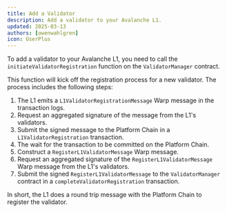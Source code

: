 ```yaml
---
title: Add a Validator
description: Add a validator to your Avalanche L1.
updated: 2025-03-13
authors: [owenwahlgren]
icon: UserPlus
---
```



To add a validator to your <GlossaryTerm>Avalanche L1</GlossaryTerm>, you need to call the `initiateValidatorRegistration` function on the `ValidatorManager` contract.

This function will kick off the registration process for a new validator. The process includes the following steps:

1. The L1 emits a `L1ValidatorRegistrationMessage` Warp message in the transaction logs.
2. Request an aggregated signature of the message from the L1's validators.
3. Submit the signed message to the <GlossaryTerm>Platform Chain</GlossaryTerm> in a `L1ValidatorRegistration` transaction.
4. The wait for the transaction to be committed on the <GlossaryTerm>Platform Chain</GlossaryTerm>.
5. Construct a `RegisterL1ValidatorMessage` Warp message.
6. Request an aggregated signature of the `RegisterL1ValidatorMessage` Warp message from the L1's validators.
7. Submit the signed `RegisterL1ValidatorMessage` to the `ValidatorManager` contract in a `completeValidatorRegistration` transaction.


In short, the L1 does a round trip message with the <GlossaryTerm>Platform Chain</GlossaryTerm> to register the validator.
<ToolboxMdxWrapper>
    <AddValidator />
</ToolboxMdxWrapper>